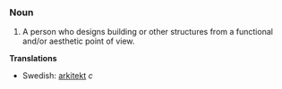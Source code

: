 ===Noun===

#A person who designs building or other structures from a functional and/or aesthetic point of view.
'''Translations'''
*Swedish: [[arkitekt]] ''c''